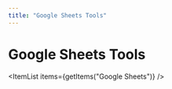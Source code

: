 ```yaml
---
title: "Google Sheets Tools"
---
```

<!-- WARNING: This file is auto-generated by generate_tool_docs.py. Do not edit manually. -->



# Google Sheets Tools

<ItemList items={getItems("Google Sheets")} />

